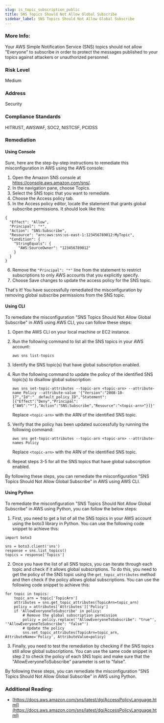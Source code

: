 ```yaml
---
slug: is_topic_subscription_public
title: SNS Topics Should Not Allow Global Subscribe
sidebar_label: SNS Topics Should Not Allow Global Subscribe
---
```


### More Info:

Your AWS Simple Notification Service (SNS) topics should not allow "Everyone" to subscribe in order to protect the messages published to your topics against attackers or unauthorized personnel.

### Risk Level

Medium

### Address

Security

### Compliance Standards

HITRUST, AWSWAF, SOC2, NISTCSF, PCIDSS

### Remediation

#### Using Console

Sure, here are the step-by-step instructions to remediate this misconfiguration in AWS using the AWS console:

1. Open the Amazon SNS console at https://console.aws.amazon.com/sns/.
2. In the navigation pane, choose Topics.
3. Select the SNS topic that you want to remediate.
4. Choose the Access policy tab.
5. In the Access policy editor, locate the statement that grants global subscribe permissions. It should look like this:

```
{
  "Effect": "Allow",
  "Principal": "*",
  "Action": "SNS:Subscribe",
  "Resource": "arn:aws:sns:us-east-1:123456789012:MyTopic",
  "Condition": {
    "StringEquals": {
      "AWS:SourceOwner": "123456789012"
    }
  }
}
```

6. Remove the `"Principal": "*"` line from the statement to restrict subscriptions to only AWS accounts that you explicitly specify.
7. Choose Save changes to update the access policy for the SNS topic.

That's it! You have successfully remediated the misconfiguration by removing global subscribe permissions from the SNS topic.

#### Using CLI

To remediate the misconfiguration "SNS Topics Should Not Allow Global Subscribe" in AWS using AWS CLI, you can follow these steps:

1. Open the AWS CLI on your local machine or EC2 instance.

2. Run the following command to list all the SNS topics in your AWS account:

   ```
   aws sns list-topics
   ```

3. Identify the SNS topic(s) that have global subscription enabled.

4. Run the following command to update the policy of the identified SNS topic(s) to disallow global subscription:

   ```
   aws sns set-topic-attributes --topic-arn <topic-arn> --attribute-name Policy --attribute-value '{"Version":"2008-10-17","Id":"__default_policy_ID","Statement":[{"Effect":"Deny","Principal":{"AWS":"*"},"Action":"SNS:Subscribe","Resource":"<topic-arn>"}]}'
   ```

   Replace `<topic-arn>` with the ARN of the identified SNS topic.

5. Verify that the policy has been updated successfully by running the following command:

   ```
   aws sns get-topic-attributes --topic-arn <topic-arn> --attribute-names Policy
   ```

   Replace `<topic-arn>` with the ARN of the identified SNS topic.

6. Repeat steps 3-5 for all the SNS topics that have global subscription enabled.

By following these steps, you can remediate the misconfiguration "SNS Topics Should Not Allow Global Subscribe" in AWS using AWS CLI.

#### Using Python

To remediate the misconfiguration "SNS Topics Should Not Allow Global Subscribe" in AWS using Python, you can follow the below steps:

1. First, you need to get a list of all the SNS topics in your AWS account using the boto3 library in Python. You can use the following code snippet to achieve this:

```
import boto3

sns = boto3.client('sns')
response = sns.list_topics()
topics = response['Topics']
```

2. Once you have the list of all SNS topics, you can iterate through each topic and check if it allows global subscriptions. To do this, you need to get the policy of the SNS topic using the `get_topic_attributes` method and then check if the policy allows global subscriptions. You can use the following code snippet to achieve this:

```
for topic in topics:
    topic_arn = topic['TopicArn']
    attributes = sns.get_topic_attributes(TopicArn=topic_arn)
    policy = attributes['Attributes']['Policy']
    if 'AllowEveryoneToSubscribe' in policy:
        # Remove the global subscription permission
        policy = policy.replace('"AllowEveryoneToSubscribe": "true"', '"AllowEveryoneToSubscribe": "false"')
        # Update the policy
        sns.set_topic_attributes(TopicArn=topic_arn, AttributeName='Policy', AttributeValue=policy)
```

3. Finally, you need to test the remediation by checking if the SNS topics still allow global subscriptions. You can use the same code snippet in step 2 to check the policy of each SNS topic and make sure that the "AllowEveryoneToSubscribe" parameter is set to "false".

By following these steps, you can remediate the misconfiguration "SNS Topics Should Not Allow Global Subscribe" in AWS using Python.

### Additional Reading:

- [https://docs.aws.amazon.com/sns/latest/dg/AccessPolicyLanguage.html](https://docs.aws.amazon.com/sns/latest/dg/AccessPolicyLanguage.html) 

